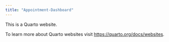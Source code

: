 ```yaml
---
title: "Appointment-Dashboard"
---
```


This is a Quarto website.

To learn more about Quarto websites visit <https://quarto.org/docs/websites>.
